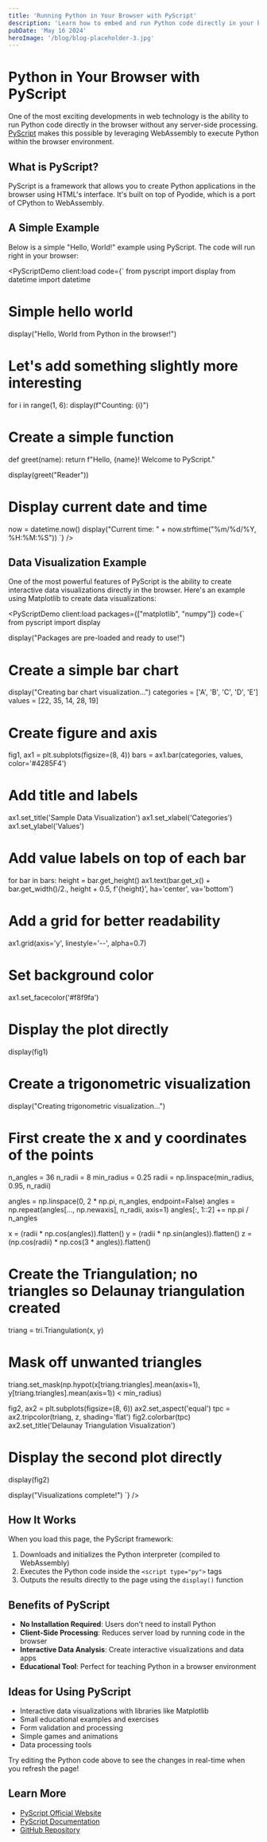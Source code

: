 ```yaml
---
title: 'Running Python in Your Browser with PyScript'
description: 'Learn how to embed and run Python code directly in your browser using PyScript'
pubDate: 'May 16 2024'
heroImage: '/blog/blog-placeholder-3.jpg'
---
```



# Python in Your Browser with PyScript

One of the most exciting developments in web technology is the ability to run Python code directly in the browser without any server-side processing. [PyScript](https://pyscript.net/) makes this possible by leveraging WebAssembly to execute Python within the browser environment.

## What is PyScript?

PyScript is a framework that allows you to create Python applications in the browser using HTML's interface. It's built on top of Pyodide, which is a port of CPython to WebAssembly.

## A Simple Example

Below is a simple "Hello, World!" example using PyScript. The code will run right in your browser:

<PyScriptDemo client:load code={`
from pyscript import display
from datetime import datetime

# Simple hello world
display("Hello, World from Python in the browser!")

# Let's add something slightly more interesting
for i in range(1, 6):
    display(f"Counting: {i}")

# Create a simple function
def greet(name):
    return f"Hello, {name}! Welcome to PyScript."

display(greet("Reader"))

# Display current date and time
now = datetime.now()
display("Current time: " + now.strftime("%m/%d/%Y, %H:%M:%S"))
`} />

## Data Visualization Example

One of the most powerful features of PyScript is the ability to create interactive data visualizations directly in the browser. Here's an example using Matplotlib to create data visualizations:

<PyScriptDemo 
  client:load 
  packages={["matplotlib", "numpy"]}
  code={`
from pyscript import display

display("Packages are pre-loaded and ready to use!")

# Create a simple bar chart
display("Creating bar chart visualization...")
categories = ['A', 'B', 'C', 'D', 'E']
values = [22, 35, 14, 28, 19]

# Create figure and axis
fig1, ax1 = plt.subplots(figsize=(8, 4))
bars = ax1.bar(categories, values, color='#4285F4')

# Add title and labels
ax1.set_title('Sample Data Visualization')
ax1.set_xlabel('Categories')
ax1.set_ylabel('Values')

# Add value labels on top of each bar
for bar in bars:
    height = bar.get_height()
    ax1.text(bar.get_x() + bar.get_width()/2., height + 0.5,
             f'{height}', ha='center', va='bottom')

# Add a grid for better readability
ax1.grid(axis='y', linestyle='--', alpha=0.7)

# Set background color
ax1.set_facecolor('#f8f9fa')

# Display the plot directly
display(fig1)

# Create a trigonometric visualization
display("Creating trigonometric visualization...")

# First create the x and y coordinates of the points
n_angles = 36
n_radii = 8
min_radius = 0.25
radii = np.linspace(min_radius, 0.95, n_radii)

angles = np.linspace(0, 2 * np.pi, n_angles, endpoint=False)
angles = np.repeat(angles[..., np.newaxis], n_radii, axis=1)
angles[:, 1::2] += np.pi / n_angles

x = (radii * np.cos(angles)).flatten()
y = (radii * np.sin(angles)).flatten()
z = (np.cos(radii) * np.cos(3 * angles)).flatten()

# Create the Triangulation; no triangles so Delaunay triangulation created
triang = tri.Triangulation(x, y)

# Mask off unwanted triangles
triang.set_mask(np.hypot(x[triang.triangles].mean(axis=1),
                        y[triang.triangles].mean(axis=1))
                < min_radius)

fig2, ax2 = plt.subplots(figsize=(8, 6))
ax2.set_aspect('equal')
tpc = ax2.tripcolor(triang, z, shading='flat')
fig2.colorbar(tpc)
ax2.set_title('Delaunay Triangulation Visualization')

# Display the second plot directly
display(fig2)

display("Visualizations complete!")
`} />

## How It Works

When you load this page, the PyScript framework:

1. Downloads and initializes the Python interpreter (compiled to WebAssembly)
2. Executes the Python code inside the `<script type="py">` tags
3. Outputs the results directly to the page using the `display()` function

## Benefits of PyScript

- **No Installation Required**: Users don't need to install Python
- **Client-Side Processing**: Reduces server load by running code in the browser
- **Interactive Data Analysis**: Create interactive visualizations and data apps
- **Educational Tool**: Perfect for teaching Python in a browser environment

## Ideas for Using PyScript

- Interactive data visualizations with libraries like Matplotlib
- Small educational examples and exercises
- Form validation and processing
- Simple games and animations
- Data processing tools

Try editing the Python code above to see the changes in real-time when you refresh the page!

## Learn More

- [PyScript Official Website](https://pyscript.net/)
- [PyScript Documentation](https://docs.pyscript.net/)
- [GitHub Repository](https://github.com/pyscript/pyscript) 